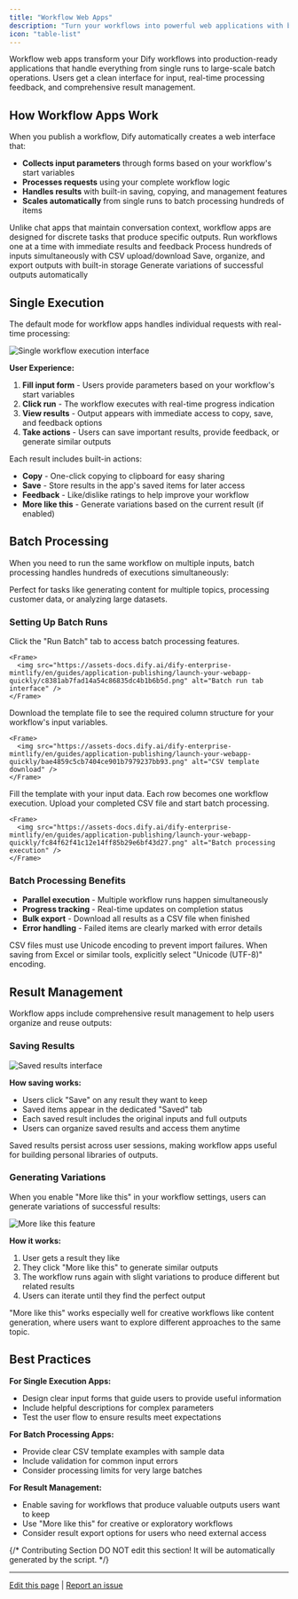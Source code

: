 ```yaml
---
title: "Workflow Web Apps"
description: "Turn your workflows into powerful web applications with batch processing, result management, and streamlined user experiences"
icon: "table-list"
---
```


Workflow web apps transform your Dify workflows into production-ready applications that handle everything from single runs to large-scale batch operations. Users get a clean interface for input, real-time processing feedback, and comprehensive result management.

## How Workflow Apps Work

When you publish a workflow, Dify automatically creates a web interface that:

- **Collects input parameters** through forms based on your workflow's start variables
- **Processes requests** using your complete workflow logic  
- **Handles results** with built-in saving, copying, and management features
- **Scales automatically** from single runs to batch processing hundreds of items

<Info>
Unlike chat apps that maintain conversation context, workflow apps are designed for discrete tasks that produce specific outputs.
</Info>

<CardGroup cols={2}>
  <Card title="Single Execution" icon="play">
    Run workflows one at a time with immediate results and feedback
  </Card>
  <Card title="Batch Processing" icon="layer-group">
    Process hundreds of inputs simultaneously with CSV upload/download
  </Card>
  <Card title="Result Management" icon="bookmark">
    Save, organize, and export outputs with built-in storage
  </Card>
  <Card title="More Like This" icon="copy">
    Generate variations of successful outputs automatically
  </Card>
</CardGroup>

## Single Execution

The default mode for workflow apps handles individual requests with real-time processing:

<Frame>
  <img src="https://assets-docs.dify.ai/dify-enterprise-mintlify/en/guides/application-publishing/launch-your-webapp-quickly/4c5380cf71066d933082f7c30deacb01.png" alt="Single workflow execution interface" />
</Frame>

**User Experience:**
1. **Fill input form** - Users provide parameters based on your workflow's start variables
2. **Click run** - The workflow executes with real-time progress indication  
3. **View results** - Output appears with immediate access to copy, save, and feedback options
4. **Take actions** - Users can save important results, provide feedback, or generate similar outputs

Each result includes built-in actions:
- **Copy** - One-click copying to clipboard for easy sharing
- **Save** - Store results in the app's saved items for later access
- **Feedback** - Like/dislike ratings to help improve your workflow
- **More like this** - Generate variations based on the current result (if enabled)

## Batch Processing

When you need to run the same workflow on multiple inputs, batch processing handles hundreds of executions simultaneously:

<Tip>
Perfect for tasks like generating content for multiple topics, processing customer data, or analyzing large datasets.
</Tip>

### Setting Up Batch Runs

<Steps>
  <Step title="Switch to batch mode">
    Click the "Run Batch" tab to access batch processing features.
    
    <Frame>
      <img src="https://assets-docs.dify.ai/dify-enterprise-mintlify/en/guides/application-publishing/launch-your-webapp-quickly/c8381ab7fad14a54c86835dc4b1b6b5d.png" alt="Batch run tab interface" />
    </Frame>
  </Step>
  
  <Step title="Get the CSV template">
    Download the template file to see the required column structure for your workflow's input variables.
    
    <Frame>
      <img src="https://assets-docs.dify.ai/dify-enterprise-mintlify/en/guides/application-publishing/launch-your-webapp-quickly/bae4859c5cb7404ce901b7979237bb93.png" alt="CSV template download" />
    </Frame>
  </Step>
  
  <Step title="Prepare your data">
    Fill the template with your input data. Each row becomes one workflow execution.
  </Step>
  
  <Step title="Upload and run">
    Upload your completed CSV file and start batch processing.
    
    <Frame>
      <img src="https://assets-docs.dify.ai/dify-enterprise-mintlify/en/guides/application-publishing/launch-your-webapp-quickly/fc84f62f41c12e14ff85b29e6bf43d27.png" alt="Batch processing execution" />
    </Frame>
  </Step>
</Steps>

### Batch Processing Benefits

- **Parallel execution** - Multiple workflow runs happen simultaneously
- **Progress tracking** - Real-time updates on completion status
- **Bulk export** - Download all results as a CSV file when finished
- **Error handling** - Failed items are clearly marked with error details

<Warning>
CSV files must use Unicode encoding to prevent import failures. When saving from Excel or similar tools, explicitly select "Unicode (UTF-8)" encoding.
</Warning>

## Result Management

Workflow apps include comprehensive result management to help users organize and reuse outputs:

### Saving Results

<Frame>
  <img src="https://assets-docs.dify.ai/dify-enterprise-mintlify/en/guides/application-publishing/launch-your-webapp-quickly/3cdd15e87aa1f1aae9f6abadb0f16d1f.png" alt="Saved results interface" />
</Frame>

**How saving works:**
- Users click "Save" on any result they want to keep
- Saved items appear in the dedicated "Saved" tab
- Each saved result includes the original inputs and full outputs
- Users can organize saved results and access them anytime

<Info>
Saved results persist across user sessions, making workflow apps useful for building personal libraries of outputs.
</Info>

### Generating Variations

When you enable "More like this" in your workflow settings, users can generate variations of successful results:

<Frame>
  <img src="https://assets-docs.dify.ai/dify-enterprise-mintlify/en/guides/application-publishing/launch-your-webapp-quickly/65fb111d8e89a8f7b761859265e42f0a.png" alt="More like this feature" />
</Frame>

**How it works:**
1. User gets a result they like
2. They click "More like this" to generate similar outputs
3. The workflow runs again with slight variations to produce different but related results
4. Users can iterate until they find the perfect output

<Tip>
"More like this" works especially well for creative workflows like content generation, where users want to explore different approaches to the same topic.
</Tip>

## Best Practices

**For Single Execution Apps:**
- Design clear input forms that guide users to provide useful information
- Include helpful descriptions for complex parameters
- Test the user flow to ensure results meet expectations

**For Batch Processing Apps:**
- Provide clear CSV template examples with sample data
- Include validation for common input errors
- Consider processing limits for very large batches

**For Result Management:**
- Enable saving for workflows that produce valuable outputs users want to keep
- Use "More like this" for creative or exploratory workflows
- Consider result export options for users who need external access

{/*
Contributing Section
DO NOT edit this section!
It will be automatically generated by the script.
*/}

---

[Edit this page](https://github.com/langgenius/dify-docs/edit/main/en/documentation/pages/publish/workflow-webapp.mdx) | [Report an issue](https://github.com/langgenius/dify-docs/issues/new?template=docs.yml)

